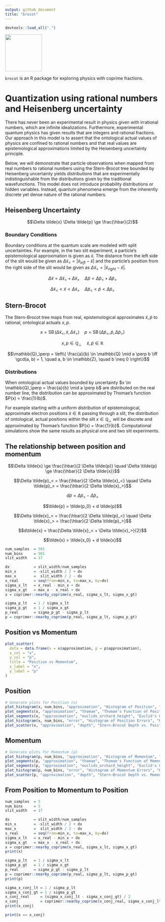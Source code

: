 ```yaml
---
output: github_document
title: "brocot"
---
```


```r
devtools::load_all(".")
```

![](man/figures/brocot_logo.png){ width=120px align=right }

`brocot` is an R package for exploring physics with coprime fractions.

# Quantization using rational numbers and Heisenberg uncertainty

There has never been an experimental result in physics given with irrational numbers,
which are infinite idealizations. Furthermore, experimental quantum physics has given 
results that are integers and rational fractions. Our approach in this model
is to assert that the ontological actual values of physics are confined to rational 
numbers and that real values are epistemological approximations limited by the 
Heisenberg uncertainty principle.

Below, we will demonstrate that particle observations when mapped from real numbers 
to rational numbers using the Stern-Brocot tree bounded by Heisenberg uncertainty yields distributions that are experimentally indistinguishable from the distributions given
by the traditional wavefunctions. This model does not introduce probability distributions
or hidden variables. Instead, quantum phenomena emerge from the inherently discrete yet dense
nature of the rational numbers.

## Heisenberg Uncertainty

$$\Delta \tilde{x} \Delta \tilde{p} \ge \frac{\hbar}{2}$$

### Boundary Conditions

Boundary conditions at the quantum scale are modeled with split uncertainties. For example,
in the two slit experiment, a particle's epistemological approximation is given as $\tilde{x}$. The distance from the left side of the slit would be given as $\Delta \tilde{x}_< =  |\tilde{x}_{left} - \tilde{x}|$ and the particle's position from the right side of the slit would be given as $\Delta \tilde{x}_> =  |\tilde{x}_{right} - \tilde{x}|$.

$$\Delta \tilde{x} = \Delta \tilde{x}_< + \Delta \tilde{x}_> \quad \Delta \tilde{p} = \Delta \tilde{p}_< + \Delta \tilde{p}_>$$

$$\Delta \tilde{x}_< \lt \tilde{x} \lt \Delta \tilde{x}_> \quad \Delta \tilde{p}_< \lt \tilde{p} \lt \Delta \tilde{p}_>$$

## Stern-Brocot

The Stern-Brocot tree maps from real, epistemological approximates $\tilde{x}, \tilde{p}$ 
to rational, ontological actuals $x, p$.

$$x = \operatorname{SB}(\Delta \tilde{x}_<, \tilde{x}, \Delta \tilde{x}_>) \quad p = \operatorname{SB}(\Delta \tilde{p}_<, \tilde{p}, \Delta \tilde{p}_>)$$

$$x,p \in \mathbb{Q}_\perp \quad \tilde{x}, \tilde{p} \in \mathbb{R}$$

$$\mathbb{Q}_\perp = \left\{ \frac{a}{b} \in \mathbb{Q} \mid a \perp b \iff \gcd(a, b) = 1, \quad a, b \in \mathbb{Z}, \quad b \neq 0 \right\}$$

### Distributions

When ontological actual values bounded by uncertainty $x \in \mathbb{Q}_\perp = \frac{a}{b} \mid a \perp b$  are distributed on the real number line, the distribution can be approximated by 
Thomae's function $P(x) = \frac{1}{b}$.

For example starting with a uniform distribution of epistemological, approximate 
electron positions $\tilde{x} \in \mathbb{R}$ passing through a slit, the 
distribution of ontological, actual positions within the slit $x \in \mathbb{Q}_\perp$ will be discrete and approximated by Thomae's function $P(x) = \frac{1}{b}$. Computational simulations show the same results as physical one and two slit experiments.

## The relationship between position and momentum

$$\Delta \tilde{x} \ge \frac{\hbar}{2 \Delta \tilde{p}} \quad \Delta \tilde{p} \ge \frac{\hbar}{2 \Delta \tilde{x}}$$

$$\Delta \tilde{p}_< = \frac{\hbar}{2 \Delta \tilde{x}_<} \quad \Delta \tilde{p}_> = \frac{\hbar}{2 \Delta \tilde{x}_>}$$

$$d\tilde{p} = \Delta \tilde{p}_> - \Delta \tilde{p}_<$$

$$\tilde{p} = \tilde{p_0} + d \tilde{p}$$

$$\Delta \tilde{x}_< = \frac{\hbar}{2 \Delta \tilde{p}_<} \quad \Delta \tilde{x}_> = \frac{\hbar}{2 \Delta \tilde{p}_>}$$

$$d\tilde{x} = \frac{\Delta \tilde{x}_< + \Delta \tilde{x}_>}{2}$$

$$\tilde{x} = \tilde{x_0} + d \tilde{x}$$

```r
num_samples  = 501
num_bins     = 501
slit_width   = 17

dx           = slit_width/num_samples
min_x        = -slit_width / 2 + dx
max_x        =  slit_width / 2 - dx
x_real       = seq(from=min_x, to=max_x, by=dx)
sigma_x_lt   = x_real - min_x + dx
sigma_x_gt   = max_x - x_real + dx
x = coprimer::nearby_coprime(x_real, sigma_x_lt, sigma_x_gt)

sigma_p_lt   = 1 / sigma_x_lt
sigma_p_gt   = 1 / sigma_x_gt
p_real       = sigma_p_gt - sigma_p_lt
p = coprimer::nearby_coprime(p_real, sigma_p_lt, sigma_p_gt)
```

## Position vs Momentum

```r
plot_scatter(
  data = data.frame(x = x$approximation, p = p$approximation),
  x_col = "x",
  y_col = "p",
  title = "Position vs Momentum",
  x_label = "x",
  y_label = "p"
)

```

## Position

```r
# Generate plots for Position (x)
plot_histogram(x, num_bins, "approximation", "Histogram of Position", "Rational Number")
plot_segments(x, "approximation", "thomae", "Thomae's Function of Position", "Approximation", "Thomae")
plot_segments(x, "approximation", "euclids_orchard_height", "Euclid's Orchard of Position", "Approximation", "Redundancy")
plot_histogram(x, num_bins, "error", "Histogram of Position Errors", "Error")
plot_scatter(x, "approximation", "depth", "Stern-Brocot Depth vs. Position", "Approximation", "Depth")
```

## Momentum

```r
# Generate plots for Momentum (p)
plot_histogram(p, num_bins, "approximation", "Histogram of Momentum", "Rational Number")
plot_segments(p, "approximation", "thomae", "Thomae's Function of Momentum", "Approximation", "Thomae")
plot_segments(p, "approximation", "euclids_orchard_height", "Euclid's Orchard of Momentum", "Approximation", "Redundancy")
plot_histogram(p, num_bins, "error", "Histogram of Momentum Errors", "Error")
plot_scatter(p, "approximation", "depth", "Stern-Brocot Depth vs. Momentum", "Approximation", "Depth")
```

## From Position to Momentum to Position

```r
num_samples  = 5
num_bins     = 5
slit_width   = 17

dx           = slit_width/num_samples
min_x        = -slit_width / 2 + dx
max_x        =  slit_width / 2 - dx
x_real       = seq(from=min_x, to=max_x, by=dx)
sigma_x_lt   = x_real - min_x + dx
sigma_x_gt   = max_x - x_real + dx
x = coprimer::nearby_coprime(x_real, sigma_x_lt, sigma_x_gt)
print(x)
```

```r
sigma_p_lt   = 1 / sigma_x_lt
sigma_p_gt   = 1 / sigma_x_gt
p_real       = sigma_p_gt - sigma_p_lt
p = coprimer::nearby_coprime(p_real, sigma_p_lt, sigma_p_gt)
print(p)
```

```r
sigma_x_conj_lt = 1 / sigma_p_lt
sigma_x_conj_gt = 1 / sigma_p_gt
x_conj_real     = (sigma_x_conj_lt - sigma_x_conj_gt) / 2
x_conj          = coprimer::nearby_coprime(x_conj_real, sigma_x_conj_lt, sigma_x_conj_gt)
print(x_conj)
```

```r
print(x == x_conj)
```

